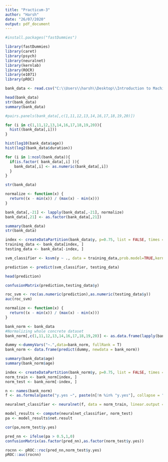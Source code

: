 ```yaml
---
title: "Practicum-3"
author: "Harsh"
date: "26/07/2020"
output: pdf_document
---
```


```r
#install.packages("fastDummies")

library(fastDummies)
library(caret)
library(psych)
library(neuralnet)
library(kernlab)
library(ROCR)
library(e1071)
library(pROC)

```



```r

bank_data <- read.csv("C:\\Users\\harsh\\Desktop\\Introduction to Machine learning and Data Mining\\Practicum-3\\bank-additional-full.csv", sep = ';',stringsAsFactors = TRUE)

head(bank_data)
str(bank_data)
summary(bank_data)

#pairs.panels(bank_data[,c(1,11,12,13,14,16,17,18,19,20)])

for (i in c(1,11,12,13,14,16,17,18,19,20)){
  hist((bank_data[,i]))
}

hist(log10(bank_data$age))
hist(log2(bank_data$duration))

for (i in 1:ncol(bank_data)){
  if(is.factor( bank_data[,i] )){
    bank_data[,i] <- as.numeric(bank_data[,i])
  }
}

str(bank_data)

```


```r

normalize <- function(x) {
  return((x - min(x)) / (max(x) - min(x)))
}

bank_data[,-21] <- lapply(bank_data[,-21], normalize)
bank_data[,21] <- as.factor(bank_data[,21])

summary(bank_data)
str(bank_data)

index <- createDataPartition(bank_data$y, p=0.75, list = FALSE, times = 1)
training_data <- bank_data[index, ]
testing_data <- bank_data[-index, ]

svm_classifier <- ksvm(y ~ ., data = training_data,prob.model=TRUE,kernel="rbfdot")

prediction <- predict(svm_classifier, testing_data)

head(prediction)

confusionMatrix(prediction,testing_data$y)

roc_svm <- roc(as.numeric(prediction),as.numeric(testing_data$y))
auc(roc_svm)

```


```r

normalize <- function(x) {
  return((x - min(x)) / (max(x) - min(x)))
}

bank_norm <- bank_data
#Normalizing whole concrete dataset
bank_norm[,c(1,11,12,13,14,16,17,18,19,20)] <- as.data.frame(lapply(bank_data[,c(1,11,12,13,14,16,17,18,19,20)], normalize))

dummy <-dummyVars("~.",data=bank_norm, fullRank = T)
bank_norm <- data.frame(predict(dummy, newdata = bank_norm))

summary(bank_data$age)
summary(bank_norm$age)

index <- createDataPartition(bank_norm$y, p=0.75, list = FALSE, times = 1)
norm_train <- bank_norm[index, ]
norm_test <- bank_norm[-index, ]

n <- names(bank_norm)
f <- as.formula(paste("y.yes ~", paste(n[!n %in% "y.yes"], collapse = " + ")))

neuralnet_classifier <- neuralnet(f, data = norm_train, linear.output = FALSE)

model_results <- compute(neuralnet_classifier, norm_test)
pa <- model_results$net.result

cor(pa,norm_test$y.yes)

pred_nn <- ifelse(pa > 0.5,1,0)
confusionMatrix(as.factor(pred_nn),as.factor(norm_test$y.yes))

rocnn <- pROC::roc(pred_nn,norm_test$y.yes)
pROC::auc(rocnn)


```




